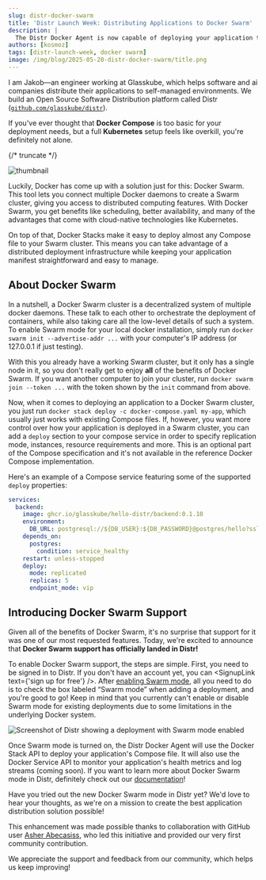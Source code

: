 ```yaml
---
slug: distr-docker-swarm
title: 'Distr Launch Week: Distributing Applications to Docker Swarm'
description: |
  The Distr Docker Agent is now capable of deploying your application to a Docker Swarm cluster using the Docker Stack API.
authors: [kosmoz]
tags: [distr-launch-week, docker swarm]
image: /img/blog/2025-05-20-distr-docker-swarm/title.png
---
```



I am Jakob—an engineer working at Glasskube, which helps software and ai companies distribute their applications to self-managed environments.
We build an Open Source Software Distribution platform called Distr ([`github.com/glasskube/distr`](https://github.com/glasskube/distr)).

If you've ever thought that **Docker Compose** is too basic for your deployment needs, but a full **Kubernetes** setup feels like overkill, you're definitely not alone.

{/* truncate */}

![thumbnail](/img/blog/2025-05-20-distr-docker-swarm/title.png)

Luckily, Docker has come up with a solution just for this: Docker Swarm.
This tool lets you connect multiple Docker daemons to create a Swarm cluster, giving you access to distributed computing features.
With Docker Swarm, you get benefits like scheduling, better availability, and many of the advantages that come with cloud-native technologies like Kubernetes.

On top of that, Docker Stacks make it easy to deploy almost any Compose file to your Swarm cluster.
This means you can take advantage of a distributed deployment infrastructure while keeping your application manifest straightforward and easy to manage.

## About Docker Swarm

In a nutshell, a Docker Swarm cluster is a decentralized system of multiple docker daemons.
These talk to each other to orchestrate the deployment of containers, while also taking care all the low-level details of such a system.
To enable Swarm mode for your local docker installation, simply run `docker swarm init --advertise-addr ...` with your computer's IP address (or 127.0.0.1 if just testing).

With this you already have a working Swarm cluster, but it only has a single node in it, so you don't really get to enjoy **all** of the benefits of Docker Swarm.
If you want another computer to join your cluster, run `docker swarm join --token ...` with the token shown by the `init` command from above.

Now, when it comes to deploying an application to a Docker Swarm cluster, you just run `docker stack deploy -c docker-compose.yaml my-app`, which usually just works with existing Compose files.
If, however, you want more control over how your application is deployed in a Swarm cluster, you can add a `deploy` section to your compose service in order to specify replication mode, instances, resource requirements and more.
This is an optional part of the Compose specification and it's not available in the reference Docker Compose implementation.

Here's an example of a Compose service featuring some of the supported `deploy` properties:

```yaml
services:
  backend:
    image: ghcr.io/glasskube/hello-distr/backend:0.1.10
    environment:
      DB_URL: postgresql://${DB_USER}:${DB_PASSWORD}@postgres/hello?sslmode=disable
    depends_on:
      postgres:
        condition: service_healthy
    restart: unless-stopped
    deploy:
      mode: replicated
      replicas: 5
      endpoint_mode: vip
```

## Introducing Docker Swarm Support

Given all of the benefits of Docker Swarm, it's no surprise that support for it was one of our most requested features.
Today, we're excited to announce that **Docker Swarm support has officially landed in Distr!**

To enable Docker Swarm support, the steps are simple.
First, you need to be signed in to Distr.
If you don't have an account yet, you can <SignupLink text={'sign up for free'} />.
After [enabling Swarm mode](#about-docker-swarm), all you need to do is to check the box labeled “Swarm mode” when adding a deployment, and you're good to go!
Keep in mind that you currently can't enable or disable Swarm mode for existing deployments due to some limitations in the underlying Docker system.

![Screenshot of Distr showing a deployment with Swarm mode enabled](/img/blog/2025-05-20-distr-docker-swarm/swarm-mode-screenshot.png)

Once Swarm mode is turned on, the Distr Docker Agent will use the Docker Stack API to deploy your application's Compose file.
It will also use the Docker Service API to monitor your application's health metrics and log streams (coming soon).
If you want to learn more about Docker Swarm mode in Distr, definitely check out our [documentation](https://distr.sh/docs/product/agents/#docker-swarm)!

Have you tried out the new Docker Swarm mode in Distr yet?
We'd love to hear your thoughts, as we're on a mission to create the best application distribution solution possible!

This enhancement was made possible thanks to collaboration with GitHub user [Asher Abecasiss](https://github.com/asherAbecasiss),
who led this initiative and provided our very first community contribution.

We appreciate the support and feedback from our community, which helps us keep improving!

<DefaultCTA />
